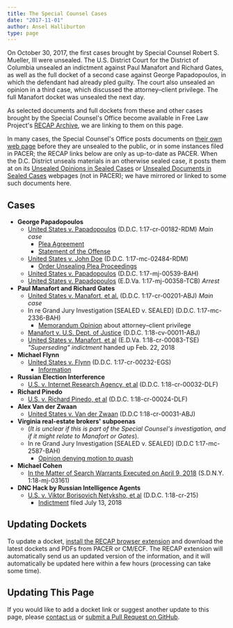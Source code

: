 ```yaml
---
title: The Special Counsel Cases
date: "2017-11-01"
author: Ansel Halliburton
type: page
---
```




On October 30, 2017, the first cases brought by Special Counsel Robert S. Mueller, III were unsealed. The U.S. District Court for the District of Columbia unsealed an indictment against Paul Manafort and Richard Gates, as well as the full docket of a second case against George Papadopoulos, in which the defendant had already pled guilty. The court also unsealed an opinion in a third case, which discussed the attorney–client privilege. The full Manafort docket was unsealed the next day.

As selected documents and full dockets from these and other cases brought by the Special Counsel's Office become available in Free Law Project's [RECAP Archive][recap], we are linking to them on this page.

In many cases, the Special Counsel's Office posts documents on [their own web page](https://www.justice.gov/sco) before they are unsealed to the public, or in some instances filed in PACER; the RECAP links below are only as up-to-date as PACER. When the D.C. District unseals materials in an otherwise sealed case, it posts them at on its [Unsealed Opinions in Sealed Cases](http://www.dcd.uscourts.gov/unsealed-opinions-sealed-cases) or [Unsealed Documents in Sealed Cases](http://www.dcd.uscourts.gov/unsealed-documents-in-sealed-cases) webpages (not in PACER); we have mirrored or linked to some such documents here.


## Cases

* **George Papadopoulos**
    * [United States v. Papadopoulos](https://www.courtlistener.com/docket/6182316/united-states-v-papadopoulos/) (D.D.C. 1:17-cr-00182-RDM) *Main case*
        * [Plea Agreement][papadopoulos-plea]
        * [Statement of the Offense][papadopoulos-statement]
    * [United States v. John Doe](https://www.courtlistener.com/docket/6182412/united-states-v-john-doe/) (D.D.C. 1:17-mc-02484-RDM)
        * [Order Unsealing Plea Proceedings][papadopoulos-unseal-order]
    * [United States v. Papadopoulos](https://www.courtlistener.com/docket/6182339/united-states-v-papadopoulos/) (D.D.C. 1:17-mj-00539-BAH)
    * [United States v. Papadopoulos](https://www.courtlistener.com/docket/6184401/united-states-v-papadopoulos/) (E.D.Va. 1:17-mj-00358-TCB) *Arrest*
* **Paul Manafort and Richard Gates**
    * [United States v. Manafort, et al.](https://www.courtlistener.com/docket/6183591/united-states-v-manafort/) (D.D.C. 1:17-cr-00201-ABJ) *Main case*
    * In re Grand Jury Investigation [SEALED v. SEALED] (D.D.C. 1:17-mc-2336-BAH)
        * [Memorandum Opinion][opinion-gj-priv] about attorney–client privilege
    * [Manafort v. U.S. Dept. of Justice](https://www.courtlistener.com/docket/6250827/manafort-v-u-s-department-of-justice/) (D.D.C. 1:18-cv-00011-ABJ)
    * [United States v. Manafort, et al](https://www.courtlistener.com/docket/6314202/united-states-v-manafort/) (E.D.Va. 1:18-cr-00083-TSE) *"Superseding" indictment* handed up Feb. 22, 2018
* **Michael Flynn**
    * [United States v. Flynn](https://www.courtlistener.com/docket/6234142/united-states-v-flynn/) (D.D.C. 1:17-cr-00232-EGS)
        * [Information][flynn-information]
* **Russian Election Interference**
    * [U.S. v. Internet Research Agency, et al](https://www.courtlistener.com/docket/6307879/united-states-v-internet-research-agency-llc/) (D.D.C. 1:18-cr-00032-DLF)
* **Richard Pinedo**
    * [U.S. v. Richard Pinedo, et al](https://www.courtlistener.com/docket/6307917/united-states-v-pinedo/) (D.D.C. 1:18-cr-00024-DLF)
* **Alex Van der Zwaan**
    * [United States v. Van der Zwaan](https://www.courtlistener.com/docket/6309895/united-states-v-van-der-zwaan/) (D.D.C 1:18-cr-00031-ABJ)
* **Virginia real-estate brokers' subpoenas**
    * (*It is unclear if this is part of the Special Counsel's investigation, and if it might relate to Manafort or Gates*).
    * In re Grand Jury Investigation [SEALED v. SEALED] (D.D.C 1:17-mc-2587-BAH)
        * [Opinion denying motion to quash](http://www.dcd.uscourts.gov/sites/dcd/files/17-mc-2587-10272017.pdf)
* **Michael Cohen**
    * [In the Matter of Search Warrants Executed on April 9, 2018](https://www.courtlistener.com/docket/6362926/in-the-matter-of-search-warrants-executed-on-april-9-2018/) (S.D.N.Y. 1:18-mj-03161)
* **DNC Hack by Russian Intelligence Agents**
    * [U.S. v. Viktor Borisovich Netyksho, et al](https://www.courtlistener.com/docket/7431538/united-states-v-netyksho/) (D.D.C. 1:18-cr-215)
        * [Indictment][gru-indictment] filed July 13, 2018

## Updating Dockets

To update a docket, [install the RECAP browser extension][ext] and download the latest dockets and PDFs from PACER or CM/ECF. The RECAP extension will automatically send us an updated version of the information, and it will automatically be updated here within a few hours (processing can take some time).


## Updating This Page

If you would like to add a docket link or suggest another update to this page, please [contact us][c] or [submit a Pull Request on GitHub][pr].


[recap]: https://www.courtlistener.com/recap/
[ext]: /recap/
[c]: /contact/
[pr]: https://github.com/freelawproject/free.law/blob/master/content/pages/special-counsel.md
[opinion-gj-priv]: /pdf/17-mc-2336_MEM_OP_REDACTED_FOR_UNSEALING_20171030.pdf
[papadopoulos-unseal-order]: /pdf/gov.uscourts.dcd.189936.1.0.pdf
[papadopoulos-plea]: /pdf/gov.uscourts.dcd.189898.18.0.pdf
[papadopoulos-statement]: /pdf/gov.uscourts.dcd.189898.19.0.pdf
[flynn-information]: https://www.courtlistener.com/recap/gov.uscourts.dcd.191592/gov.uscourts.dcd.191592.1.0_2.pdf
[gru-indictment]: https://www.courtlistener.com/recap/gov.uscourts.dcd.198489/gov.uscourts.dcd.198489.1.0.pdf
